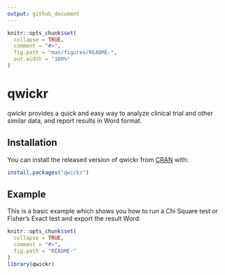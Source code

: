 ---
output: github_document
---

<!-- README.md is generated from README.Rmd. Please edit that file -->

```{r, include = FALSE}
knitr::opts_chunk$set(
  collapse = TRUE,
  comment = "#>",
  fig.path = "man/figures/README-",
  out.width = "100%"
)
```

# qwickr

<!-- badges: start -->
<!-- badges: end -->

qwickr provides a quick and easy way to analyze clinical trial and other similar data, and report results in Word format.

## Installation

You can install the released version of qwickr from [CRAN](https://CRAN.R-project.org) with:

``` r
install.packages("qwickr")
```

## Example

This is a basic example which shows you how to run a Chi Square test or Fisher's Exact test and export the result Word:

```{r example}
knitr::opts_chunk$set(
  collapse = TRUE,
  comment = "#>",
  fig.path = "README-"
)
library(qwickr)



```


